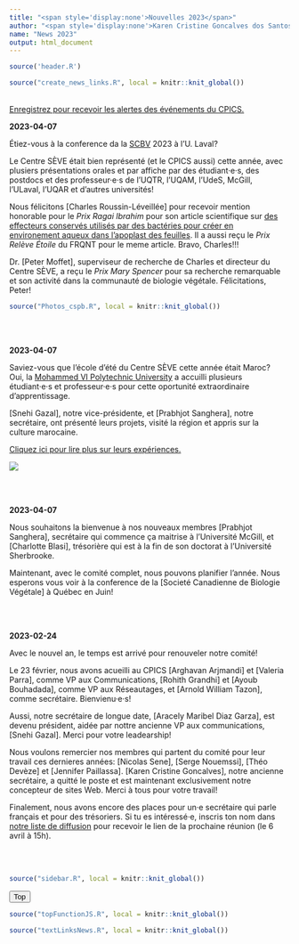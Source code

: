 ```yaml
---
title: "<span style='display:none'>Nouvelles 2023</span>"
author: "<span style='display:none'>Karen Cristine Goncalves dos Santos</span>"
name: "News 2023"
output: html_document
---
```


<head>
<meta charset="utf-8">
<link rel="stylesheet" href="slideshow.css">
<link rel="stylesheet" href="column_text_style.css">
<link rel="stylesheet" href="news_style.css">
<script src="slideView.js"></script>
<link rel="alternate" hreflang="en-us" href="../en/news_2023.html">

```r
source('header.R')
```

<section class="col-md-9" style="padding-right:2%">

<div class="row text">

<section class="col-md-3 news_links" id="news_links">
<div class="row">


```r
source("create_news_links.R", local = knitr::knit_global())

```

</div><!-- row under sidebar with news links -->
</section> 

<section class="col-md-9" id="main_news">

<div class="row">

<br>
[Enregistrez pour recevoir les alertes des événements du CPICS.](https://cpics.netlify.app/en/participate.html)

<article id="2023-06-01">
<strong>2023-04-07</strong>

Étiez-vous à la conference da la [SCBV](https://cspb-scbv.ca/) 2023 à l'U. Laval?

Le Centre SÈVE était bien représenté (et le CPICS aussi) cette année, avec plusiers présentations orales et par affiche par des étudiant&middot;e&middot;s, des postdocs et des professeur&middot;e&middot;s de l'UQTR, l'UQAM, l'UdeS, McGill, l'ULaval, l'UQAR et d'autres universités!

Nous félicitons [Charles Roussin-Léveillée] pour recevoir mention honorable pour le <em>Prix Ragai Ibrahim</em> pour son article scientifique sur [des effecteurs conservés utilisés par des bactéries pour créer en environement aqueux dans l'apoplast des feuilles](https://www.sciencedirect.com/science/article/pii/S1931312822000920). Il a aussi reçu le <em>Prix Relève Étoile</em> du FRQNT pour le meme article. Bravo, Charles!!!

Dr. [Peter Moffet], superviseur de recherche de Charles et directeur du Centre SÈVE, a reçu le <em>Prix Mary Spencer</em> pour sa recherche remarquable et son activité dans la communauté de biologie végétale. Félicitations, Peter!

```r
source("Photos_cspb.R", local = knitr::knit_global())

```

<br><br>
</article>

<article id="2023-06-01">
<strong>2023-04-07</strong>

Saviez-vous que l'école d'été du Centre SÈVE cette année était Maroc? Oui, la [Mohammed VI Polytechnic University](https://www.linkedin.com/school/um6p/) a accuilli plusieurs étudiant&middot;e&middot;s et professeur&middot;e&middot;s pour cette oportunité extraordinaire d'apprentissage.

[Snehi Gazal], notre vice-présidente, et [Prabhjot Sanghera], notre secrétaire, ont présenté leurs projets, visité la région et appris sur la culture marocaine.

[Cliquez ici pour lire plus sur leurs expériences.](https://www.linkedin.com/feed/update/urn:li:activity:7064053495145848832/)

![](images/news/Morocco_summer_school.webp)

<br><br>
</article>

<article id="2023-04-07">
<strong>2023-04-07</strong>

Nous souhaitons la bienvenue à nos nouveaux membres [Prabhjot Sanghera], secrétaire qui commence ça maitrise à l'Université McGill, et [Charlotte Blasi], trésorière qui est à la fin de son doctorat à l'Université Sherbrooke.

Maintenant, avec le comité complet, nous pouvons planifier l'année. Nous esperons vous voir à la conference de la [Societé Canadienne de Biologie Végétale] à Québec en Juin!


<br><br>
</article>


<article id="2023-02-24">
<strong>2023-02-24</strong>

Avec le nouvel an, le temps est arrivé pour renouveler notre comité!

Le 23 février, nous avons acueilli au CPICS [Arghavan Arjmandi] et [Valeria Parra], comme VP aux Communications, [Rohith Grandhi] et [Ayoub Bouhadada], comme VP aux Réseautages, et [Arnold William Tazon], comme secrétaire. Bienvienu·e·s!

Aussi, notre secrétaire de longue date, [Aracely Maribel Diaz Garza], est devenu président, aidée par nottre ancienne VP aux communications, [Snehi Gazal]. Merci pour votre leadearship!

Nous voulons remercier nos membres qui partent du comité pour leur travail ces dernieres années: [Nicolas Sene], [Serge Nouemssi], [Théo Devèze] et [Jennifer Paillassa]. [Karen Cristine Goncalves], notre ancienne secrétaire, a quitté le poste et est maintenant exclusivement notre concepteur de sites Web. Merci à tous pour votre travail!

Finalement, nous avons encore des places pour un·e secrétaire qui parle français et pour des trésoriers. Si tu es intéressé·e, inscris ton nom dans [notre liste de diffusion](./participer.html) pour recevoir le lien de la prochaine réunion (le 6 avril à 15h).


<br><br>
</article>


</div><!-- row main_news -->
</section> 

</div><!-- row text under col9 section -->
</section> 

<section class="col-md-3">
```r
source("sidebar.R", local = knitr::knit_global())

```


</section> 

<button onclick="topFunction()" id="myBtn" title="Go to top">Top</button>
```r
source("topFunctionJS.R", local = knitr::knit_global())

```

</div> <!-- row under container-fluid -->
</main>

```r
source("textLinksNews.R", local = knitr::knit_global())
```

